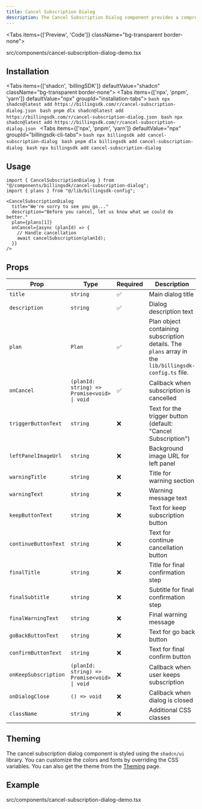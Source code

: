 ```yaml
---
title: Cancel Subscription Dialog
description: The Cancel Subscription Dialog component provides a comprehensive and user-friendly interface for handling subscription cancellations. It features a two-step confirmation process, loading states, error handling, and full customization options.
---
```


<Tabs items={['Preview', 'Code']} className="bg-transparent border-none">
  <Tab value="Preview" className="border-none bg-transparent p-0 mt-3">
    <PreviewComponents registryName="cancel-subscription-dialog">
      <CancelSubscriptionDialogDemo />
    </PreviewComponents>
  </Tab>

  <Tab value="Code" className="mt-3">
  <include cwd lang="tsx" meta='title="src/components/cancel-subscription-dialog-demo.tsx"'>src/components/cancel-subscription-dialog-demo.tsx</include>

  </Tab>
</Tabs>

## Installation

<Tabs items={['shadcn', 'billingSDK']} defaultValue="shadcn" className="bg-transparent border-none">
  <Tab value="shadcn" className="border-none bg-transparent p-0 mt-3">
    <Tabs items={['npx', 'pnpm', 'yarn']} defaultValue="npx" groupId="installation-tabs">
      <Tab value="npx">
        ```bash
        npx shadcn@latest add https://billingsdk.com/r/cancel-subscription-dialog.json
        ```
      </Tab>
      <Tab value="pnpm">
        ```bash
        pnpm dlx shadcn@latest add https://billingsdk.com/r/cancel-subscription-dialog.json
        ```
      </Tab>
      <Tab value="yarn">
        ```bash
        npx shadcn@latest add https://billingsdk.com/r/cancel-subscription-dialog.json
        ```
      </Tab>
    </Tabs>
  </Tab>
  <Tab value="billingSDK" className="border-none bg-transparent p-0 mt-3">
    <Tabs items={['npx', 'pnpm', 'yarn']} defaultValue="npx" groupId="billingsdk-cli-tabs">
      <Tab value="npx">
        ```bash
        npx billingsdk add cancel-subscription-dialog
        ```
      </Tab>
      <Tab value="pnpm">
        ```bash
        pnpm dlx billingsdk add cancel-subscription-dialog
        ```
      </Tab>
      <Tab value="yarn">
        ```bash
        npx billingsdk add cancel-subscription-dialog
        ```
      </Tab>
    </Tabs>
  </Tab>
</Tabs>

## Usage

```tsx
import { CancelSubscriptionDialog } from "@/components/billingsdk/cancel-subscription-dialog";
import { plans } from "@/lib/billingsdk-config";
```

```tsx
<CancelSubscriptionDialog
  title="We're sorry to see you go..."
  description="Before you cancel, let us know what we could do better."
  plan={plans[1]}
  onCancel={async (planId) => {
    // Handle cancellation
    await cancelSubscription(planId);
  }}
/>
```

## Props

| Prop | Type | Required | Description |
|------|------|----------|-------------|
| `title` | `string` | ✅ | Main dialog title |
| `description` | `string` | ✅ | Dialog description text |
| `plan` | `Plan` | ✅ | Plan object containing subscription details. The `plans` array in the `lib/billingsdk-config.ts` file. |
| `onCancel` | `(planId: string) => Promise<void> \| void` | ✅ | Callback when subscription is cancelled |
| `triggerButtonText` | `string` | ❌ | Text for the trigger button (default: "Cancel Subscription") |
| `leftPanelImageUrl` | `string` | ❌ | Background image URL for left panel |
| `warningTitle` | `string` | ❌ | Title for warning section |
| `warningText` | `string` | ❌ | Warning message text |
| `keepButtonText` | `string` | ❌ | Text for keep subscription button |
| `continueButtonText` | `string` | ❌ | Text for continue cancellation button |
| `finalTitle` | `string` | ❌ | Title for final confirmation step |
| `finalSubtitle` | `string` | ❌ | Subtitle for final confirmation step |
| `finalWarningText` | `string` | ❌ | Final warning message |
| `goBackButtonText` | `string` | ❌ | Text for go back button |
| `confirmButtonText` | `string` | ❌ | Text for final confirm button |
| `onKeepSubscription` | `(planId: string) => Promise<void> \| void` | ❌ | Callback when user keeps subscription |
| `onDialogClose` | `() => void` | ❌ | Callback when dialog is closed |
| `className` | `string` | ❌ | Additional CSS classes |

## Theming

The cancel subscription dialog component is styled using the `shadcn/ui` library. You can customize the colors and fonts by overriding the CSS variables. You can also get the theme from the [Theming](/docs/theming) page.


## Example
<include cwd lang="tsx" meta='title="src/components/cancel-subscription-dialog-demo.tsx"'>src/components/cancel-subscription-dialog-demo.tsx</include>